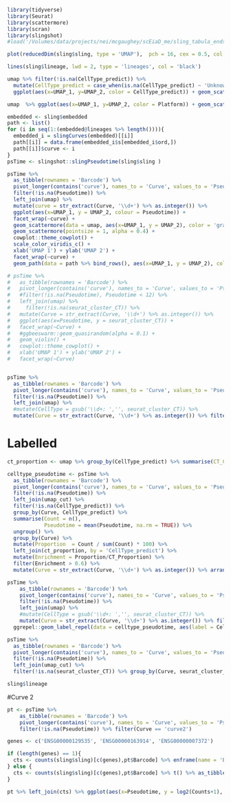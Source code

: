 ```r
library(tidyverse)
library(Seurat)
library(scattermore)
library(scran)
library(slingshot)
#load('/Volumes/data/projects/nei/mcgaughey/scEiaD_me/sling_tabula_ends2.Rdata')
```

```r

plot(reducedDim(sling$sling, type = 'UMAP'),  pch = 16, cex = 0.5, col = 'gray')

lines(sling$lineage, lwd = 2, type = 'lineages', col = 'black')
```
```r
umap %>% filter(!is.na(CellType_predict)) %>% 
  mutate(CellType_predict = case_when(is.na(CellType_predict) ~ 'Unknown', TRUE ~ CellType_predict)) %>% 
  ggplot(aes(x=UMAP_1, y=UMAP_2, color = CellType_predict)) + geom_scattermore(pointsize =  1, pixels = c(1000,1000)) + scale_color_manual(values = c(pals::alphabet2(), pals::alphabet()) %>% unname()) + cowplot::theme_cowplot()
```

```r
umap  %>% ggplot(aes(x=UMAP_1, y=UMAP_2, color = Platform)) + geom_scattermore(size = 5, pixels = c(1000,1000)) + scale_color_manual(values = c(pals::alphabet()) %>% unname()) + cowplot::theme_cowplot() + facet_wrap(~Platform)
```

```r
embedded <- sling$embedded
path <- list()
for (i in seq(1:(embedded@lineages %>% length()))){
  embedded_i = slingCurves(embedded)[[i]]
  path[[i]] = data.frame(embedded_i$s[embedded_i$ord,])
  path[[i]]$curve <- i
}
psTime <- slingshot::slingPseudotime(sling$sling )

psTime %>% 
  as_tibble(rownames = 'Barcode') %>% 
  pivot_longer(contains('curve'), names_to = 'Curve', values_to = 'Pseudotime') %>% 
  filter(!is.na(Pseudotime)) %>% 
  left_join(umap) %>% 
  mutate(curve = str_extract(Curve, '\\d+') %>% as.integer()) %>% 
  ggplot(aes(x=UMAP_1, y = UMAP_2, colour = Pseudotime)) + 
  facet_wrap(~curve) + 
  geom_scattermore(data = umap, aes(x=UMAP_1, y = UMAP_2), color = 'gray', pointsize = 0.1, alpha = 0.4) + 
  geom_scattermore(pointsize = 1, alpha = 0.4) + 
  cowplot::theme_cowplot() + 
  scale_color_viridis_c() + 
  xlab('UMAP 1') + ylab('UMAP 2') +
  facet_wrap(~curve) + 
  geom_path(data = path %>% bind_rows(), aes(x=UMAP_1, y = UMAP_2), color = 'red', size = 1) 

```



```r
# psTime %>% 
#   as_tibble(rownames = 'Barcode') %>% 
#   pivot_longer(contains('curve'), names_to = 'Curve', values_to = 'Pseudotime') %>% 
#   #filter(!is.na(Pseudotime), Pseudotime < 12) %>% 
#   left_join(umap) %>% 
#     filter(!is.na(seurat_cluster_CT)) %>% 
#   mutate(Curve = str_extract(Curve, '\\d+') %>% as.integer()) %>% 
#   ggplot(aes(x=Pseudotime, y = seurat_cluster_CT)) + 
#   facet_wrap(~Curve) + 
#   #ggbeeswarm::geom_quasirandom(alpha = 0.1) +
#   geom_violin() +
#   cowplot::theme_cowplot() + 
#   xlab('UMAP 1') + ylab('UMAP 2') +
#   facet_wrap(~Curve)


psTime %>% 
  as_tibble(rownames = 'Barcode') %>% 
  pivot_longer(contains('curve'), names_to = 'Curve', values_to = 'Pseudotime') %>% 
  filter(!is.na(Pseudotime)) %>% 
  left_join(umap) %>% 
  #mutate(CellType = gsub('\\d+: ','', seurat_cluster_CT)) %>% 
  mutate(Curve = str_extract(Curve, '\\d+') %>% as.integer()) %>% filter(!is.na(Pseudotime), CellType_predict != 'Endothelial') %>% ggplot(aes(x=Pseudotime, color = `CellType_predict`, y = Curve)) + geom_jitter() + scale_color_manual(values = c(pals::alphabet2(), pals::alphabet()) %>% unname())
```
# Labelled 
```r
ct_proportion <- umap %>% group_by(CellType_predict) %>% summarise(CT_Count = n()) %>% mutate(CT_Proportion = CT_Count/sum(CT_Count) * 100)

celltype_pseudotime <- psTime %>% 
  as_tibble(rownames = 'Barcode') %>% 
  pivot_longer(contains('curve'), names_to = 'Curve', values_to = 'Pseudotime') %>% 
  filter(!is.na(Pseudotime)) %>% 
  left_join(umap_cut) %>% 
  filter(!is.na(CellType_predict)) %>% 
  group_by(Curve, CellType_predict) %>% 
  summarise(Count = n(), 
            Pseudotime = mean(Pseudotime, na.rm = TRUE)) %>% 
  ungroup() %>% 
  group_by(Curve) %>% 
  mutate(Proportion  = Count / sum(Count) * 100) %>% 
  left_join(ct_proportion, by = 'CellType_predict') %>% 
  mutate(Enrichment = Proportion/CT_Proportion) %>% 
  filter(Enrichment > 0.6) %>% 
  mutate(Curve = str_extract(Curve, '\\d+') %>% as.integer()) %>% arrange(Curve, Pseudotime) %>% data.frame()

psTime %>% 
    as_tibble(rownames = 'Barcode') %>% 
    pivot_longer(contains('curve'), names_to = 'Curve', values_to = 'Pseudotime') %>% 
    filter(!is.na(Pseudotime)) %>% 
    left_join(umap) %>% 
    #mutate(CellType = gsub('\\d+: ','', seurat_cluster_CT)) %>% 
    mutate(Curve = str_extract(Curve, '\\d+') %>% as.integer()) %>% filter(!is.na(Pseudotime), CellType_predict != 'Endothelial') %>% ggplot(aes(x=Pseudotime, color = `CellType_predict`, y = Curve)) + geom_jitter(alpha = 0.2) + scale_color_manual(values = c(pals::alphabet2(), pals::alphabet()) %>% unname()) + 
  ggrepel::geom_label_repel(data = celltype_pseudotime, aes(label = CellType_predict), color = 'black')
```


```r
psTime %>% 
  as_tibble(rownames = 'Barcode') %>% 
  pivot_longer(contains('curve'), names_to = 'Curve', values_to = 'Pseudotime') %>% 
  filter(!is.na(Pseudotime)) %>% 
  left_join(umap_cut) %>% 
  filter(!is.na(seurat_cluster_CT)) %>% group_by(Curve, seurat_cluster_CT) %>% summarise(Count = n(), Pseudotime = mean(Pseudotime, na.rm = TRUE)) %>% ungroup() %>% group_by(Curve) %>% mutate(Proportion  = Count / sum(Count) * 100) %>% filter(Proportion > 5) %>% mutate(Curve = str_extract(Curve, '\\d+') %>% as.integer()) %>% arrange(Curve, Pseudotime) %>% data.frame()

sling$lineage
```

#Curve 2
```r
pt <- psTime %>% 
    as_tibble(rownames = 'Barcode') %>% 
    pivot_longer(contains('curve'), names_to = 'Curve', values_to = 'Pseudotime') %>% 
    filter(!is.na(Pseudotime)) %>% filter(Curve == 'curve2') 

genes <- c('ENSG00000129535', 'ENSG00000163914', 'ENSG00000007372')

if (length(genes) == 1){
  cts <- counts(sling$sling)[c(genes),pt$Barcode] %>% enframe(name = 'Barcode', value = 'Counts') %>% mutate(Gene = genes)
} else {
  cts <- counts(sling$sling)[c(genes),pt$Barcode] %>% t() %>% as_tibble(rownames = 'Barcode') %>% pivot_longer(-Barcode, names_to = 'Gene', values_to = 'Counts')
}

pt %>% left_join(cts) %>% ggplot(aes(x=Pseudotime, y = log2(Counts+1), color = Gene)) + geom_smooth()
```